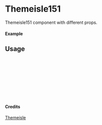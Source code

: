 
<Meta of={Themeisle151} title="Themeisle/Themeisle151" />

# Themeisle151

Themeisle151 component with different props.

#### Example

<Canvas of={Themeisle151.Primary} />

## Usage

```ts
import { Themeisle151 } from "yadl-ui";

const Example = () => {
  return (
      <Themeisle151 />
  );
};

export default Example;
```

#### Credits
[Themeisle](https://themeisle.com/illustrations)
